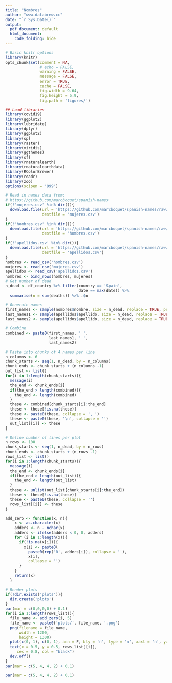 ```yaml
---
title: "Nombres"
author: "www.databrew.cc"
date: "`r Sys.Date()`"
output:
  pdf_document: default
  html_document:
    code_folding: hide
---
```



```r
# Basic knitr options
library(knitr)
opts_chunk$set(comment = NA, 
               # echo = FALSE, 
               warning = FALSE, 
               message = FALSE, 
               error = TRUE, 
               cache = FALSE,
               fig.width = 9.64,
               fig.height = 5.9,
               fig.path = 'figures/')
```

```r
## Load libraries
library(covid19)
library(ggplot2)
library(lubridate)
library(dplyr)
library(ggplot2)
library(sp)
library(raster)
library(viridis)
library(ggthemes)
library(sf)
library(rnaturalearth)
library(rnaturalearthdata)
library(RColorBrewer)
library(readr)
library(zoo)
options(scipen = '999')
```

```r
# Read in names data from:
# https://github.com/marcboquet/spanish-names
if(!'mujeres.csv' %in% dir()){
  download.file(url = 'https://github.com/marcboquet/spanish-names/raw/master/mujeres.csv',
                destfile = 'mujeres.csv')
}
if(!'hombres.csv' %in% dir()){
  download.file(url = 'https://github.com/marcboquet/spanish-names/raw/master/hombres.csv',
                destfile = 'hombres.csv')
}
if(!'apellidos.csv' %in% dir()){
  download.file(url = 'https://github.com/marcboquet/spanish-names/raw/master/apellidos.csv',
                destfile = 'apellidos.csv')
}
hombres <- read_csv('hombres.csv')
mujeres <- read_csv('mujeres.csv')
apellidos <- read_csv('apellidos.csv')
nombres <- bind_rows(hombres, mujeres)
# Get number of dead
n_dead <- df_country %>% filter(country == 'Spain',
                                date == max(date)) %>%
  summarise(n = sum(deaths)) %>% .$n

# Generate names
first_names <- sample(nombres$nombre, size = n_dead, replace = TRUE, prob = nombres$frec)
last_names1 <- sample(apellidos$apellido, size = n_dead, replace = TRUE, prob = apellidos$frec_pri)
last_names2 <- sample(apellidos$apellido, size = n_dead, replace = TRUE, prob = apellidos$frec_seg)

# Combine
combined <- paste0(first_names, ' ', 
                   last_names1, ' ',
                   last_names2)

# Paste into chunks of 4 names per line
n_columns <- 6
chunk_starts <- seq(1, n_dead, by = n_columns)
chunk_ends <- chunk_starts + (n_columns -1)
out_list <- list()
for(i in 1:length(chunk_starts)){
  message(i)
  the_end <- chunk_ends[i]
  if(the_end > length(combined)){
    the_end <- length(combined)
  }
  these <- combined[chunk_starts[i]:the_end]  
  these <- these[!is.na(these)]
  these <- paste0(these, collapse = ', ')
  these <- paste0(these, '\n', collapse = '')
  out_list[[i]] <- these
}

# Define number of lines per plot
n_rows <- 100
chunk_starts <- seq(1, n_dead, by = n_rows)
chunk_ends <- chunk_starts + (n_rows -1)
rows_list <- list()
for(i in 1:length(chunk_starts)){
  message(i)
  the_end <- chunk_ends[i]
  if(the_end > length(out_list)){
    the_end <- length(out_list)
  }
  these <- unlist(out_list[chunk_starts[i]:the_end])  
  these <- these[!is.na(these)]
  these <- paste0(these, collapse = '')
  rows_list[[i]] <- these
}

add_zero <- function(x, n){
    x <- as.character(x)
    adders <- n - nchar(x)
    adders <- ifelse(adders < 0, 0, adders)
    for (i in 1:length(x)){
      if(!is.na(x[i])){
        x[i] <- paste0(
          paste0(rep('0', adders[i]), collapse = ''),
          x[i],
          collapse = '')  
      } 
    }
    return(x)
  }

# Render plots
if(!dir.exists('plots')){
  dir.create('plots')
}
par(mar = c(0,0,0,0) + 0.1)
for(i in 1:length(rows_list)){
  file_name <- add_zero(i, 5)
  file_name <- paste0('plots/', file_name, '.png')
  png(filename = file_name,
      width = 1200,
      height = 1300)
  plot(c(0, 1), c(0, 1), ann = F, bty = 'n', type = 'n', xaxt = 'n', yaxt = 'n')
  text(x = 0.5, y = 0.5, rows_list[[i]], 
     cex = 0.8, col = "black")
  dev.off()
}
par(mar = c(5, 4, 4, 2) + 0.1)

```

```r
par(mar = c(5, 4, 4, 2) + 0.1)

```